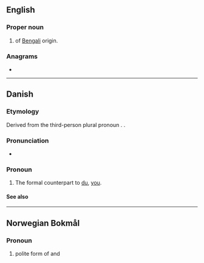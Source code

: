 {{also|Appendix:Variations of "de"}}
==English==

===Proper noun===
{{en-proper noun}}

# {{surname|en|from=India|nodot=1}} of [[Bengali]] origin.

===Anagrams===
* {{anagrams|en|a=de|-ed|-èd|E.D.|ED|Ed|Ed.|ed|ed-|ed.}}

----

==Danish==

===Etymology===
Derived from the third-person plural pronoun {{m|da|de}}. {{calque|da|de|Sie}}.

===Pronunciation===
* {{IPA|da|[d̥i]}}

===Pronoun===
{{head|da|pronoun|second-person singular nominative||accusative|Dem|genitive|Deres|cat2=personal pronouns}}

# {{lb|da|personal|formal}} The formal counterpart to [[du#Danish|du]], [[you#English|you]].

====See also====
{{Danish personal pronouns}}

----

==Norwegian Bokmål==

===Pronoun===
{{head|nb|pronoun}}

# {{lb|nb|rare}} polite form of {{l|nb|du}} and {{l|nb|dere}}